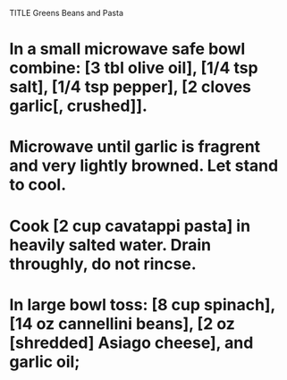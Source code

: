 TITLE Greens Beans and Pasta

# In a small microwave safe bowl combine: [3 tbl olive oil], [1/4 tsp salt], [1/4 tsp pepper], [2 cloves garlic[, crushed]].
# Microwave until garlic is fragrent and very lightly browned. Let stand to cool.
# Cook [2 cup cavatappi pasta] in heavily salted water. Drain throughly, do not rincse.
# In large bowl toss: [8 cup spinach], [14 oz cannellini beans], [2 oz [shredded] Asiago cheese], and garlic oil;
